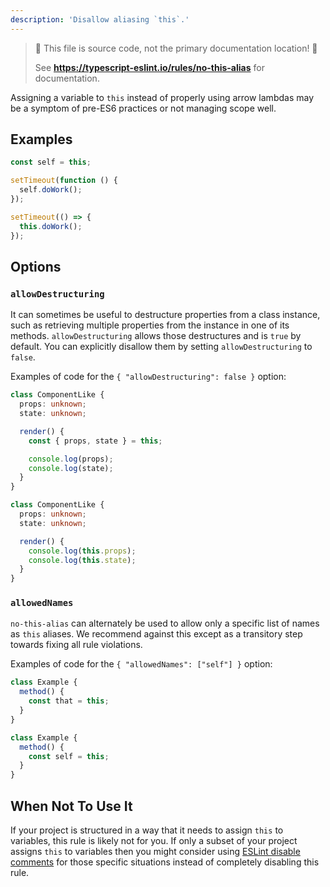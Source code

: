 ```yaml
---
description: 'Disallow aliasing `this`.'
---
```



> 🛑 This file is source code, not the primary documentation location! 🛑
>
> See **https://typescript-eslint.io/rules/no-this-alias** for documentation.

Assigning a variable to `this` instead of properly using arrow lambdas may be a symptom of pre-ES6 practices
or not managing scope well.

## Examples

<Tabs>
<TabItem value="❌ Incorrect">

```ts
const self = this;

setTimeout(function () {
  self.doWork();
});
```

</TabItem>
<TabItem value="✅ Correct">

```ts
setTimeout(() => {
  this.doWork();
});
```

</TabItem>
</Tabs>

## Options

### `allowDestructuring`

It can sometimes be useful to destructure properties from a class instance, such as retrieving multiple properties from the instance in one of its methods.
`allowDestructuring` allows those destructures and is `true` by default.
You can explicitly disallow them by setting `allowDestructuring` to `false`.

Examples of code for the `{ "allowDestructuring": false }` option:

<Tabs>
<TabItem value="❌ Incorrect">

```ts option='{ "allowDestructuring": false }'
class ComponentLike {
  props: unknown;
  state: unknown;

  render() {
    const { props, state } = this;

    console.log(props);
    console.log(state);
  }
}
```

</TabItem>
<TabItem value="✅ Correct">

```ts option='{ "allowDestructuring": false }'
class ComponentLike {
  props: unknown;
  state: unknown;

  render() {
    console.log(this.props);
    console.log(this.state);
  }
}
```

</TabItem>
</Tabs>

### `allowedNames`

`no-this-alias` can alternately be used to allow only a specific list of names as `this` aliases.
We recommend against this except as a transitory step towards fixing all rule violations.

Examples of code for the `{ "allowedNames": ["self"] }` option:

<Tabs>
<TabItem value="❌ Incorrect">

```ts option='{ "allowedNames": ["self"] }'
class Example {
  method() {
    const that = this;
  }
}
```

</TabItem>
<TabItem value="✅ Correct">

```ts option='{ "allowedNames": ["self"] }'
class Example {
  method() {
    const self = this;
  }
}
```

</TabItem>
</Tabs>

## When Not To Use It

If your project is structured in a way that it needs to assign `this` to variables, this rule is likely not for you.
If only a subset of your project assigns `this` to variables then you might consider using [ESLint disable comments](https://eslint.org/docs/latest/use/configure/rules#using-configuration-comments-1) for those specific situations instead of completely disabling this rule.
